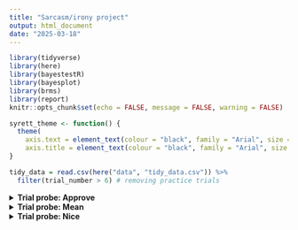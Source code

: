```yaml
---
title: "Sarcasm/irony project"
output: html_document
date: "2025-03-18"
---
```


```r
library(tidyverse)
library(here)
library(bayestestR)
library(bayesplot)
library(brms)
library(report)
knitr::opts_chunk$set(echo = FALSE, message = FALSE, warning = FALSE)

syrett_theme <- function() {
  theme(
    axis.text = element_text(colour = "black", family = "Arial", size = 12),
    axis.title = element_text(colour = "black", family = "Arial", size = 12))
} 

tidy_data = read.csv(here("data", "tidy_data.csv")) %>% 
  filter(trial_number > 6) # removing practice trials 
```

<details>
  <summary>**Trial probe: Approve**</summary>

**Statistical Analysis**

This section contains the analysis for the trial probe "approve". First, the total proportion of responses ("no" coded as 1 or "yes" coded as 2) was compared as a function of intonation type (sarcastic or declarative). Next, the proportions of responses were compared according to the second predictor alone, "modifier_type" (3 levels: +gradable +subjective +valence adjectives, 
+gradable +subjective –valence adjective, 
–gradable –subjective adjectives/nouns). 
Finally, both predictors are visualized and considered in tandem as they relate to the responses of "yes" or "no".

In each case, a Bayesian multilevel logistic regression was run in which the binary outcome (log-odds of choosing "yes") was analyzed as a function of the relevant predictors (detailed below) and a random intercept for subject id, trial object, and trial modifier. 
Each model was estimated using MCMC
sampling with 4 chains of 2000 iterations and a warmup of 1000
Hamiltonian Monte-Carlo sampling was carried out distributed between 6 processing cores.

**Intonation only**

```r
approve_df = tidy_data %>% 
  filter(probe_type == "approve") 

pcts_app = approve_df %>% group_by(intonation, response) %>% summarise(n = round(n()/834, digits = 2)*100)
```

```r
approve_df %>% 
  mutate(response = case_when(
    response == 1 ~ "No",
    response == 2 ~ "Yes",
  )) %>% 
  ggplot(aes(intonation, fill = as.factor(response), group = as.factor(response))) + 
  geom_bar(position = "fill", color = "black") +
  theme_minimal() + syrett_theme() + scale_fill_discrete(name = "Response") + ggtitle("Overall proportion of responses to declarative and sarcastic items")

```

The first plot shows the overall proportion of responses to declarative and sarcastic items (before taking other conditions into account).
Overall, choosing "yes" was slightly more frequent for the declarative items (`r pcts_app$n[2]` percent) compared to `r pcts_app$n[4]` percent in sarcastic responses.

A logistic regression model was fit in which response was predicted as a function of intonation (including the random effects mentioned above). 
The model, described below, found substantial evidence that the overall difference between responses to sarcastic and declarative items was not due to chance (probability of direction approaching 1).
The table below shows the predicted log-odds for a selection of "no" for the declarative condition (represented by the intercept in the first row) and the effect (change in log-odds) of sarcastic (second row).
The negative effect suggests that a selection of "no" is less likely for sarcastic items than declarative ones ("yes" is more likely).

```r
approve_mod_int = brms::brm(response ~ intonation + (1 | subject.ID) + 
                       (1 | trial_object) + (1 | trial_modifier),
                     family = "bernoulli",
                     data = approve_df,
                     file = here("data", "models", "approve_mod_intonation_on;y.rds"))

describe_posterior(
  approve_mod_int,
  effects = "fixed",
  component = "all",
  test = c("p_direction", "p_significance"),
  centrality = "all"
) %>%
  as.data.frame() %>% 
  mutate(across(where(is.numeric), round, 3)) %>% 
  knitr::kable(row.names = FALSE)
```

**Modifier type only**

```r
approve_df %>% 
    mutate(response = case_when(
    response == 1 ~ "No",
    response == 2 ~ "Yes",
  )) %>% 
  ggplot(aes(modifier_type, fill = as.factor(response), group = as.factor(response))) + 
  geom_bar(position = "fill", color = "black") +
  theme_minimal() + syrett_theme() + scale_fill_discrete(name = "Response") + ggtitle("Overall proportion of responses to the modifier types")
```

```r
pcts_app_mod = approve_df %>% group_by(modifier_type, response) %>% summarise(n = round(n()/556, digits = 2)*100)
```

This plot shows the overall proportion of responses to the three modifier types .
Overall, a response of "yes" was most frequent for the `grad+subj+pos` items (`r pcts_app_mod$n[4]` percent), followed by `–grad–subj` with `r pcts_app_mod$n[6]` percent of responses of "yes".
Finally, `grad+subj+neg` showed very few responses of "yes" (only `r pcts_app_mod$n[2]` percent).

A logistic regression model was fit in which response was predicted as a function of modifier type (including the random effects mentioned above). 

The model, described below, found substantial evidence that, relative to the baseline `–grad–subj`, there was compelling evidence that both of the other modifier types were distinctly responded to by participants. 
The table below shows the predicted log-odds for a selection of "no" for the `grad–subj` condition (represented by the intercept in the first row).
The model predicts that a choice of "no" for `modifier_typegradPsubjPneg` (second row) relative to `grad–subj` is lower overall.
The opposite was found for the modifier type `b_modifier_typegradPsubjPpos` relative to `grad-subj`, in which the log-odds of a choice of "no" was higher.

```r
approve_mod_int_mt = brms::brm(response ~ modifier_type + (1 | subject.ID) + 
                       (1 | trial_object) + (1 | trial_modifier),
                     family = "bernoulli",
                     data = approve_df,
                     file = here("data", "models", "approve_mod_mod_type_only.rds"))

describe_posterior(
  approve_mod_int_mt,
  effects = "fixed",
  component = "all",
  test = c("p_direction", "p_significance"),
  centrality = "all"
) %>%
  as.data.frame() %>% 
  mutate(across(where(is.numeric), round, 3)) %>% 
  knitr::kable(row.names = FALSE)
```

**Intonation and Modifier type**

```r
approve_df %>% 
    mutate(response = case_when(
    response == 1 ~ "No",
    response == 2 ~ "Yes",
  )) %>% 
  ggplot(aes(modifier_type, fill = as.factor(response), group = as.factor(response))) + 
  geom_bar(position = "fill", color = "black") + facet_wrap(~intonation) +
  theme_minimal() + syrett_theme() + scale_fill_discrete(name = "Response") +
  theme(axis.text.x = element_text(angle = 90, vjust = 0.5, hjust=1))
```

```r
approve_all = approve_df %>% group_by(intonation, response, modifier_type) %>% summarise(n = round(n()/278, digits = 2))

```

Please see a descriptive summary of each of the six cases below:

When the intonation was `r approve_all$intonation[1]` and the modifier type was `r approve_all$modifier_type[1]`, `r approve_all$n[1]` percent of responses were "no".

When the intonation was `r approve_all$intonation[2]` and the modifier type was `r approve_all$modifier_type[2]`, `r approve_all$n[2]` percent of responses were "no".


When the intonation was `r approve_all$intonation[3]` and the modifier type was `r approve_all$modifier_type[3]`, `r approve_all$n[3]` percent of responses were "no".

When the intonation was `r approve_all$intonation[7]` and the modifier type was `r approve_all$modifier_type[7]`, `r approve_all$n[7]` percent of responses were "no".


When the intonation was `r approve_all$intonation[8]` and the modifier type was `r approve_all$modifier_type[8]`, `r approve_all$n[8]` percent of responses were "no".

When the intonation was `r approve_all$intonation[9]` and the modifier type was `r approve_all$modifier_type[9]`, `r approve_all$n[9]` percent of responses were "no".

The final model is a little more complex than the first two, since we now have an interaction. 
This model predicts to log-odds of a response of as a function of both intonation (2 levels) and modifier type (3 levels) and their interaction. 
As a result, the intercept of this model represents the log-odds of a choice of "no" when the modifier type is `grad–subj` and the intonation is `declarative`. 
The fixed effect `b_intonationsarcastic` represents the change in the predicted log-dds of choosing "no" when we change the predictor for intonation from `declarative` to `sarcastic`. It's negative, which suggests that it the probality of choosing "no" is less for sarcastic intonation relative to declarative when the modifier type is `grad–subj`. 
Rows 3 and 4 make similar adjustments, but this time change modifier type while holding the intonation constant. 
The final two terms are the interaction terms. 
These represent the change relative to the declarative modifier combinations. The positive estimate for row 5 suggests that the probability of choosing "no" when the modifier type is `grad+subj+neg` is higher for when the intonation is sarcastic than declarative. 
The negative value for row 6 suggests that the probability of choosing "no" when the modifier type is `grad+subj+pos` is lower for when the intonation is sarcastic than declarative. 
In each comparison, the row "pd" (probability of direction) tell us how sure we can be about the given comparison. In this case, all of the comparisons' directions are highly probable (over .95). 

```r
approve_mod = brms::brm(response ~ intonation*modifier_type + (1 | subject.ID) + 
                       (1 | trial_object) + (1 | trial_modifier),
                     family = "bernoulli",
                     data = approve_df,
                     file = here("data", "models", "approve_mod.rds"))

describe_posterior(
  approve_mod,
  effects = "fixed",
  component = "all",
  test = c("p_direction", "p_significance"),
  centrality = "all"
) %>%
  as.data.frame() %>% 
  mutate(across(where(is.numeric), round, 3)) %>% 
  knitr::kable(row.names = FALSE)
```

</details> 

<details>
  <summary>**Trial probe: Mean**</summary>
  
```r
mean_df = tidy_data %>% 
  filter(probe_type == "mean") 

mean_mod = brms::brm(response ~ intonation*modifier_type + (1 | subject.ID) + 
                            (1 | trial_object) + (1 | trial_modifier),
                          family = "bernoulli",
                          data = mean_df,
                     file = here("data", "models", "mean_mod.rds"))

```


```r
pcts_mean = mean_df %>% group_by(intonation, response) %>% summarise(n = round(n()/834, digits = 2)*100)
```

```r
mean_df %>% 
    mutate(response = case_when(
    response == 1 ~ "No",
    response == 2 ~ "Yes",
  )) %>% 
  ggplot(aes(intonation, fill = as.factor(response), group = as.factor(response))) + 
  geom_bar(position = "fill", color = "black") +
  theme_minimal() + syrett_theme() + scale_fill_discrete(name = "Response") + ggtitle("Overall proportion of responses to declarative and sarcastic items")

```

The first plot shows the overall proportion of responses to declarative and sarcastic items (before taking other conditions into account).
Again (like "approve" itmes), coding of "yes" was more frequent for the declarative items (`r pcts_mean$n[2]` percent) compared to `r pcts_mean$n[4]` percent in sarcastic responses.


**Note: This is exactly the same as the approve section**

A logistic regression model was fit in which response was predicted as a function of intonation (including the random effects mentioned above). 
The model, described below, found substantial evidence that the overall difference between responses to sarcastic and declarative items was not due to chance (probability of direction approaching 1).
The table below shows the predicted log-odds for a selection of "no" for the declarative condition (represented by the intercept in the first row) and the effect (change in log-odds) of sarcastic (second row).
The negative effect suggests that a selection of "no" is less likely for sarcastic items than declarative ones.

```r
mean_mod_int = brms::brm(response ~ intonation + (1 | subject.ID) + 
                       (1 | trial_object) + (1 | trial_modifier),
                     family = "bernoulli",
                     data = mean_df,
                     file = here("data", "models", "mean_mod_intonation_on;y.rds"))

describe_posterior(
  mean_mod_int,
  effects = "fixed",
  component = "all",
  test = c("p_direction", "p_significance"),
  centrality = "all"
) %>%
  as.data.frame() %>% 
  mutate(across(where(is.numeric), round, 3)) %>% 
  knitr::kable(row.names = FALSE)
```

**Modifier type only**

```r
mean_df %>% 
    mutate(response = case_when(
    response == 1 ~ "No",
    response == 2 ~ "Yes",
  )) %>% 
  ggplot(aes(modifier_type, fill = as.factor(response), group = as.factor(response))) + 
  geom_bar(position = "fill", color = "black") +
  theme_minimal() + syrett_theme() + scale_fill_discrete(name = "Response") + ggtitle("Overall proportion of responses to the modifier types")
```

```r
pcts_mean_mod = mean_df %>% group_by(modifier_type, response) %>% summarise(n = round(n()/556, digits = 2)*100)
```

This plot shows the overall proportion of responses to the three modifier types .
Overall, coding of "yes" was most frequent for the `grad+subj+neg` items (`r pcts_app_mod$n[2]` percent), followed by `–grad–subj` with `r pcts_app_mod$n[6]` percent of responses of "yes".
Finally, `grad+subj+pos` showed very few responses of "yes" (only `r pcts_app_mod$n[4]` percent).

A logistic regression model was fit in which response was predicted as a function of modifier type (including the random effects mentioned above). 

The model, described below, found substantial evidence that, relative to the baseline `–grad–subj`, there was compelling evidence that both of the other modifier types were distinctly responded to by participants. 
The table below shows the predicted log-odds for a selection of "no" for the `grad–subj` condition (represented by the intercept in the first row).
The model predicts that a choice of "no" for `modifier_typegradPsubjPneg` (second row) relative to `grad–subj` is higher overall.
The opposite was found for the modifier type `b_modifier_typegradPsubjPpos` relative to `grad-subj`, in which the log-odds of a choice of "no" was lower

```r
mean_mod_int_mt = brms::brm(response ~ modifier_type + (1 | subject.ID) + 
                       (1 | trial_object) + (1 | trial_modifier),
                     family = "bernoulli",
                     data = mean_df,
                     file = here("data", "models", "mean_mod_mod_type_only.rds"))

describe_posterior(
  mean_mod_int_mt,
  effects = "fixed",
  component = "all",
  test = c("p_direction", "p_significance"),
  centrality = "all"
) %>%
  as.data.frame() %>% 
  mutate(across(where(is.numeric), round, 3)) %>% 
  knitr::kable(row.names = FALSE)
```

**Intonation and Modifier type**

```r
mean_df %>% 
    mutate(response = case_when(
    response == 1 ~ "No",
    response == 2 ~ "Yes",
  )) %>% 
  ggplot(aes(modifier_type, fill = as.factor(response), group = as.factor(response))) + 
  geom_bar(position = "fill", color = "black") + facet_wrap(~intonation) +
  theme_minimal() + syrett_theme() + scale_fill_discrete(name = "Response") +
  theme(axis.text.x = element_text(angle = 90, vjust = 0.5, hjust=1))
```

```r
mean_all = mean_df %>% group_by(intonation, response, modifier_type) %>% summarise(n = round(n()/278, digits = 2))
```

Please see a descriptive summary of each of the six cases below:

When the intonation was `r mean_all$intonation[1]` and the modifier type was `r mean_all$modifier_type[1]`, `r mean_all$n[1]` percent of responses were "no".

When the intonation was `r mean_all$intonation[2]` and the modifier type was `r mean_all$modifier_type[2]`, `r mean_all$n[2]` percent of responses were "no".

When the intonation was `r mean_all$intonation[3]` and the modifier type was `r mean_all$modifier_type[3]`, `r mean_all$n[3]` percent of responses were "no".


When the intonation was `r mean_all$intonation[7]` and the modifier type was `r mean_all$modifier_type[7]`, `r mean_all$n[7]` percent of responses were "no".

When the intonation was `r mean_all$intonation[8]` and the modifier type was `r mean_all$modifier_type[8]`, `r mean_all$n[8]` percent of responses were "no".

When the intonation was `r mean_all$intonation[9]` and the modifier type was `r mean_all$modifier_type[9]`, `r mean_all$n[9]` percent of responses were "no".


Like the previous model with an interaction (for "approve"), this model predicts to log-odds of a response of as a function of both intonation (2 levels) and modifier type (3 levels) and their interaction. 
As a result, the intercept of this model represents the log-odds of a choice of "no" when the modifier type is `grad–subj` and the intonation is `declarative`. 
The fixed effect `b_intonationsarcastic` represents the change in the predicted log-dds of choosing "no" when we change the predictor for intonation from `declarative` to `sarcastic`. It's negative, which suggests that it the probability of choosing "no" is less for sarcastic intonation relative to declarative when the modifier type is `grad–subj`. 
Rows 3 and 4 make similar adjustments, but this time change modifier type while holding the intonation constant. 
The final two terms are the interaction terms. 
These represent the change relative to the declarative modifier combinations. The negative estimate for row 5 suggests that the probability of choosing "no" when the modifier type is `grad+subj+neg` is lower for when the intonation is sarcastic than declarative. 
The negative value for row 6 suggests that the probability of choosing "no" when the modifier type is `grad+subj+pos` is lower for when the intonation is sarcastic than declarative. 
This model does not provide compelling evidence for each comparison (see the "pd" column - those lower than .95 are uncertain).

```r
mead_mod = brms::brm(response ~ intonation*modifier_type + (1 | subject.ID) + 
                       (1 | trial_object) + (1 | trial_modifier),
                     family = "bernoulli",
                     data = mean_df,
                     file = here("data", "models", "mean_mod.rds"))

describe_posterior(
  mead_mod,
  effects = "fixed",
  component = "all",
  test = c("p_direction", "p_significance"),
  centrality = "all"
) %>%
  as.data.frame() %>% 
  mutate(across(where(is.numeric), round, 3)) %>% 
  knitr::kable(row.names = FALSE)
```


</details> 

<details>
  <summary>**Trial probe: Nice**</summary>
```r
nice_df = tidy_data %>% 
  filter(probe_type == "nice") 

overall_pcts = tidy_data %>% 
  filter(probe_type == "nice") %>% 
  group_by(response) %>% 
  summarize(pct_rating = n()/1668)


intonation_pcts = tidy_data %>% 
  filter(probe_type == "nice") %>% 
  group_by(intonation, response) %>% 
  summarize(pct_rating = n()/834)

intonation_mt_pcts = tidy_data %>% 
  filter(probe_type == "nice") %>% 
  group_by(intonation, modifier_type, response) %>% 
  summarize(pct_rating = n()/278)


```

The plot below shows the distribution of ratings overall (not taking into account intonation or modifier type). 
The most frequent ratings were 2 (chosen 33% of the time), 3 (26%) and 4 (18.55).
5 was the least frequent rating (8.5%) followed by 1 (14%).

```r
tidy_data %>% 
  filter(probe_type == "nice") %>% 
  ggplot(aes(x = response, fill = as.factor(response), group = as.factor(response))) + 
  geom_bar(position = "dodge", color = "black") +
  theme_minimal() + syrett_theme() + theme(legend.position="none") + ggtitle("Overall distribution of ratings")
```

This plot shows the ratings according to intonation.
The declarative items (left) follow a normal distribution, in which 3 was chosen most often (31.2%), followed by 2 and 4 (26.4% and 21.6% respectively), and finally by the outer most choices, 1 (11.9%) and 5 (8.9%).
The sarcastic items show a left skew. 
The most frequent rating for these items was 2 (39.8%) of ratings, followed by 3 (20.7%), and 1 (16.1%). 4 and 5 were chosen the least (15.3% and 8% respectively).

```r
tidy_data %>% 
  filter(probe_type == "nice") %>% 
  ggplot(aes(x = response, fill = as.factor(response), group = as.factor(response))) +
  geom_bar(position = "dodge", color = "black") +
  theme_minimal() + syrett_theme() + facet_wrap(~intonation) +
  theme(legend.position="none") + ggtitle("Distribution of ratings according to intonation")

nice_mod_int = brms::brm(response ~ intonation + (1 | subject.ID) + 
                          (1 | trial_object) + (1 | trial_modifier),
                        family = "cumulative",
                        data = nice_df, 
                     file = here("data", "models", "nice_mod_int.rds"))

```

The ordinal model is reported below (a Bayesian ordinal logistic regression).
In this model, the so-called "intercepts" are actually cut off points.
Imagine we are drawing a rectangle on a piece of paper and we want to divide it into 5 parts, where each part represents one of the possible responses (1-5). We divide the rectangle by drawing a vertical line and creating a new section. 
We want the area of the part of the rectangle to be proportional to the quantity of the response (e.g. if 38% of the choices are 2, we would want 38% of the rectangle to be the "2" block").
To divide a single rectangle into five parts, we would draw four lines.
The location of these lines on the horizontal axis (which determines the relative area of each parts) is what the model predicts.
Basically, `Intercept[1]` predicts the first cut (and thus, the probability of a repsonse of 1) in the baseline condition (in this case, declarative intonation). 
`Intercept[2]` is the second cut (the point between 2 and 3), and so on.
The predictor `intonationsarcastic` assesses whether there is a difference in ratings based on whether the statement was declarative or a sarcastic. 
The model suggests that there was - and specifically that the difference was -.75 log-odds [95% HDI -.94 - -.55]. 
The probability of direction was (approaching) 1. 

```r
describe_posterior(
  nice_mod_int,
  effects = "fixed",
  component = "all",
  test = c("p_direction", "p_significance"),
  centrality = "all"
) %>%
  as.data.frame() %>% 
  mutate(across(where(is.numeric), round, 3)) %>% 
  knitr::kable(row.names = FALSE)
```


The final plot breaks down ratings into modifier type and intonation. A table below lists each specific percentage. 

```r
tidy_data %>% 
  filter(probe_type == "nice") %>% 
  ggplot(aes(x = response, fill = as.factor(response), group = as.factor(response))) +
  geom_bar(position = "dodge", color = "black") +
  theme_minimal() + syrett_theme() + facet_grid(modifier_type~intonation) +
  theme(legend.position="none") + ggtitle("Distribution of ratings according to intonation and modifier type")
```

```r
intonation_mt_pcts %>% 
  pivot_wider(names_from = response, values_from = pct_rating) %>% 
  knitr::kable(format = "pandoc")
```

```r
nice_mod = brms::brm(response ~ intonation*modifier_type + (1 | subject.ID) + 
                          (1 | trial_object) + (1 | trial_modifier),
                        family = "cumulative",
                        data = nice_df, 
                     file = here("data", "models", "nice_mod.rds"))
```

The complete model is detailed below. As usual, this one is more complicated due to the interaction. 
In this model, the intercepts represent the break points for the baseline condition (declarative intonation and –grad–subj modifier type).
The fixed effect for sarcastic now compares declarative intonation and –grad–subj modifier type with sarcastic intonation and –grad–subj modifier type (a negative, compelling effect).
The effect `b_modifier_typegradPsubjPneg` compares `declarative-grad+subj+neg` to `declarative 	–grad–subj` (the baseline). 
The effect is a again negative and compelling (with `declarative-grad+subj+neg` being less).
The fixed effect `b_modifier_typegradPsubjPpos` found the opposite: `declarative-grad+subj+pos` had higher ratings than the baseline `declarative 	–grad–subj`.	
The effect `b_intonationsarcastic:modifier_typegradPsubjPneg` compares `declarative-grad+subj+pos` to `sarcastic-grad+subj+pos` and found higher ratings for the latter.
Finally, `b_intonationsarcastic:modifier_typegradPsubjPpos` provides evidence that `sarcastic-grad+subj+pos` was rated lower than `declarative-grad+subj+pos`, though this difference was not compelling (pd = .81).
The other comparisons were all compelling with their probabilities of direction approaching 1. 


```r
describe_posterior(
  nice_mod,
  effects = "fixed",
  component = "all",
  test = c("p_direction", "p_significance"),
  centrality = "all"
) %>%
  as.data.frame() %>% 
  mutate(across(where(is.numeric), round, 3)) %>% 
  knitr::kable(row.names = FALSE)
```


</details> 